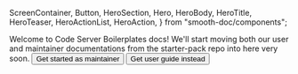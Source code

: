   ScreenContainer,
  Button,
  HeroSection,
  Hero,
  HeroBody,
  HeroTitle,
  HeroTeaser,
  HeroActionList,
  HeroAction,
} from "smooth-doc/components";

<HeroSection>
  <Hero backgroundImageURL={heroBackgroundImageURL}>
    <HeroBody>
      <HeroTitle>Welcome to Code Server Boilerplates docs!</HeroTitle>
      <HeroTeaser>We'll start moving both our user and maintainer documentations from the starter-pack repo into here very soon.</HeroTeaser>
      <HeroActionList>
        <HeroAction>
          <Button
            as={Link}
            href="/maintainer-docs/"
          >
            Get started as maintainer
          </Button>
          <Button
            variant="neutral"
            forwardedAs="a"
            href="/user-guide/"
          >
            Get user guide instead
          </Button>
        </HeroAction>
      </HeroActionList>
    </HeroBody>
  </Hero>
</HeroSection>

